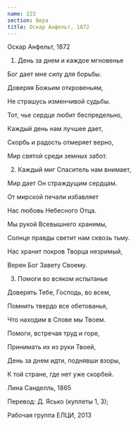 ```yaml
---
name: 223
section: Вера
title: Оскар Анфельт, 1872
---
```

Оскар Анфельт, 1872


1. День за днем и каждое мгновенье

Бог дает мне силу для борьбы.

Доверяя Божьим откровеньям,

Не страшусь изменчивой судьбы.

Тот, чье сердце любит беспредельно,

Каждый день нам лучшее дает,

Скорбь и радость отмеряет верно,

Мир святой среди земных забот.


2. Каждый миг Спаситель нам внимает,

Мир дает Он страждущим сердцам.

От мирской печали избавляет

Нас любовь Небесного Отца.

Мы рукой Всевышнего хранимы,

Солнце правды светит нам сквозь тьму.

Нас хранит покров Творца незримый,

Верен Бог Завету Своему.


3. Помоги во всяком испытанье

Доверять Тебе, Господь, во всем,

Помнить твердо все обетованья,

Что находим в Слове мы Твоем.

Помоги, встречая труд и горе,

Принимать их из руки Твоей,

День за днем идти, поднявши взоры,

К той стране, где нет уже скорбей.


Лина Санделль, 1865

Перевод: Д. Ясько (куплеты 1, 3);

Рабочая группа ЕЛЦИ, 2013